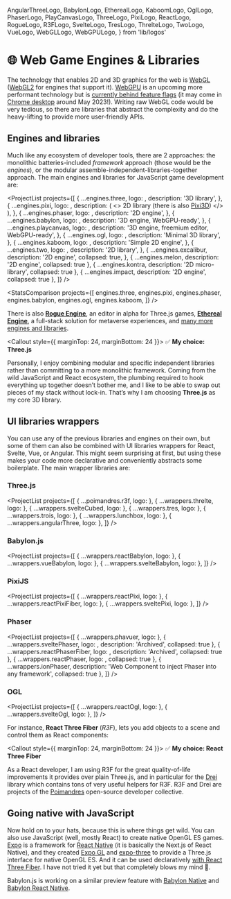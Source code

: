   AngularThreeLogo,
  BabylonLogo,
  EtherealLogo,
  KaboomLogo,
  OglLogo,
  PhaserLogo,
  PlayCanvasLogo,
  ThreeLogo,
  PixiLogo,
  ReactLogo,
  RogueLogo,
  R3FLogo,
  SvelteLogo,
  TresLogo,
  ThrelteLogo,
  TwoLogo,
  VueLogo,
  WebGLLogo,
  WebGPULogo,
} from 'lib/logos'

# 🌐 Web Game Engines & Libraries

<NoBulletListStyles />
<IconsInTitlesStyles />

The technology that enables 2D and 3D graphics for the web is <WebGLLogo /> [WebGL](https://developer.mozilla.org/en-US/docs/Web/API/WebGL_API) ([WebGL2](https://webgl2fundamentals.org/webgl/lessons/webgl2-whats-new.html) for engines that support it). <WebGPULogo /> [WebGPU](https://developer.chrome.com/en/docs/web-platform/webgpu/) is an upcoming more performant technology but is [currently behind feature flags](https://caniuse.com/webgpu) (it may come in [Chrome desktop](https://twitter.com/Tojiro/status/1603087438150217728) around May 2023!). Writing raw WebGL code would be very tedious, so there are libraries that abstract the complexity and do the heavy-lifting to provide more user-friendly APIs.

## Engines and libraries

Much like any ecosystem of developer tools, there are 2 approaches: the monolithic batteries-included _framework_ approach (those would be the _engines_), or the modular assemble-independent-libraries-together approach. The main engines and libraries for JavaScript game development are:

<ProjectList
  projects={[
    {
      ...engines.three,
      logo: <ThreeLogo />,
      description: '3D library',
    },
    {
      ...engines.pixi,
      logo: <PixiLogo />,
      description: (
        <>
          2D library (there is also <a href="https://github.com/jnsmalm/pixi3d">Pixi3D</a>)
        </>
      ),
    },
    {
      ...engines.phaser,
      logo: <PhaserLogo />,
      description: '2D engine',
    },
    {
      ...engines.babylon,
      logo: <BabylonLogo />,
      description: '3D engine, WebGPU-ready',
    },
    {
      ...engines.playcanvas,
      logo: <PlayCanvasLogo />,
      description: '3D engine, freemium editor, WebGPU-ready',
    },
    {
      ...engines.ogl,
      logo: <OglLogo />,
      description: 'Minimal 3D library',
    },
    {
      ...engines.kaboom,
      logo: <KaboomLogo />,
      description: 'Simple 2D engine',
    },
    {
      ...engines.two,
      logo: <TwoLogo />,
      description: '2D library',
    },
    {
      ...engines.excalibur,
      description: '2D engine',
      collapsed: true,
    },
    {
      ...engines.melon,
      description: '2D engine',
      collapsed: true
    },
    {
      ...engines.kontra,
      description: '2D micro-library',
      collapsed: true
    },
    {
      ...engines.impact,
      description: '2D engine',
      collapsed: true
    },
  ]}
/>

<StatsComparison
  projects={[
    engines.three,
    engines.pixi,
    engines.phaser,
    engines.babylon,
    engines.ogl,
    engines.kaboom,
  ]}
/>

There is also <RogueLogo /> [**Rogue Engine**](https://rogueengine.io/), an editor in alpha for Three.js games, <EtherealLogo /> [**Ethereal Engine**](https://www.etherealengine.com/), a full-stack solution for metaverse experiences, and [many more engines and libraries](https://gist.github.com/dmnsgn/76878ba6903cf15789b712464875cfdc).

<Callout style={{ marginTop: 24, marginBottom: 24 }}>
✅ **My choice: Three.js**

Personally, I enjoy combining modular and specific independent libraries rather than committing to a more monolithic framework. Coming from the wild JavaScript and React ecosystem, the plumbing required to hook everything up together doesn’t bother me, and I like to be able to swap out pieces of my stack without lock-in. That’s why I am choosing **Three.js** as my core 3D library.

</Callout>

## UI libraries wrappers

You can use any of the previous libraries and engines on their own, but some of them can also be combined with UI libraries wrappers for React, Svelte, Vue, or Angular. This might seem surprising at first, but using these makes your code more declarative and conveniently abstracts some boilerplate. The main wrapper libraries are:

### <ThreeLogo /> Three.js

<ProjectList
  projects={[
    { ...poimandres.r3f, logo: <R3FLogo /> },
    { ...wrappers.threlte, logo: <ThrelteLogo /> },
    { ...wrappers.svelteCubed, logo: <SvelteLogo /> },
    { ...wrappers.tres, logo: <TresLogo /> },
    { ...wrappers.trois, logo: <VueLogo /> },
    { ...wrappers.lunchbox, logo: <VueLogo /> },
    { ...wrappers.angularThree, logo: <AngularThreeLogo /> },
  ]}
/>

### <BabylonLogo /> Babylon.js

<ProjectList
  projects={[
    { ...wrappers.reactBabylon, logo: <ReactLogo /> },
    { ...wrappers.vueBabylon, logo: <VueLogo /> },
    { ...wrappers.svelteBabylon, logo: <SvelteLogo /> },
  ]}
/>

### <PixiLogo /> PixiJS

<ProjectList
  projects={[
    { ...wrappers.reactPixi, logo: <ReactLogo /> },
    { ...wrappers.reactPixiFiber, logo: <ReactLogo /> },
    { ...wrappers.sveltePixi, logo: <SvelteLogo /> },
  ]}
/>

### <PhaserLogo /> Phaser

<ProjectList
  projects={[
    { ...wrappers.phavuer, logo: <VueLogo /> },
    { ...wrappers.sveltePhaser, logo: <SvelteLogo />, description: 'Archived', collapsed: true },
    { ...wrappers.reactPhaserFiber, logo: <ReactLogo />, description: 'Archived', collapsed: true },
    { ...wrappers.reactPhaser, logo: <ReactLogo />, collapsed: true },
    { ...wrappers.ionPhaser, description: 'Web Component to inject Phaser into any framework', collapsed: true },
  ]}
/>

### <OglLogo /> OGL

<ProjectList
  projects={[
    { ...wrappers.reactOgl, logo: <ReactLogo /> },
    { ...wrappers.svelteOgl, logo: <SvelteLogo /> },
  ]}
/>

For instance, **React Three Fiber** (_R3F_), lets you add objects to a scene and control them as React components:

<R3FSandpack />

<Callout style={{ marginTop: 24, marginBottom: 24 }}>
✅ **My choice: React Three Fiber**

As a React developer, I am using R3F for the great quality-of-life improvements it provides over plain Three.js, and in particular for the [Drei](https://github.com/pmndrs/drei) library which contains tons of very useful helpers for R3F. R3F and Drei are projects of the [Poimandres](https://github.com/pmndrs) open-source developer collective.

</Callout>

## Going native with JavaScript

Now hold on to your hats, because this is where things get wild. You can also use JavaScript (well, mostly React) to create native OpenGL ES games. [Expo](https://expo.dev/) is a framework for [React Native](https://reactnative.dev/) (it is basically the Next.js of React Native), and they created [Expo GL](https://docs.expo.dev/versions/latest/sdk/gl-view/) and [expo-three](https://github.com/expo/expo-three) to provide a Three.js interface for native OpenGL ES. And it can be used declaratively [with React Three Fiber](https://docs.pmnd.rs/react-three-fiber/getting-started/installation#react-native). I have not tried it yet but that completely blows my mind 🤯.

Babylon.js is working on a similar preview feature with [Babylon Native](https://www.babylonjs.com/native/) and [Babylon React Native](https://www.babylonjs.com/reactnative/).
